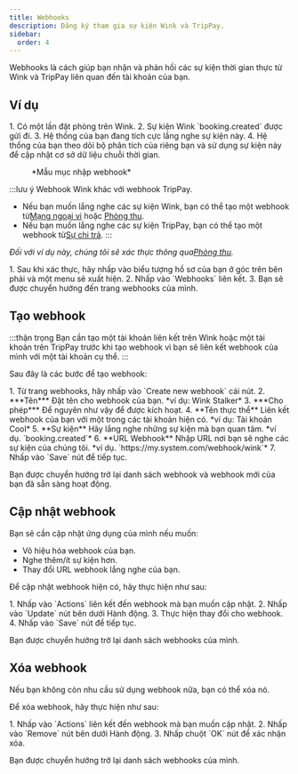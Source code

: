 ```yaml
---
title: Webhooks
description: Đăng ký tham gia sự kiện Wink và TripPay.
sidebar:
  order: 4
---
```


Webhooks là cách giúp bạn nhận và phản hồi các sự kiện thời gian thực từ Wink và TripPay liên quan đến tài khoản của bạn.

## Ví dụ

<Steps>
  1. Có một lần đặt phòng trên Wink.
  2. Sự kiện Wink `booking.created` được gửi đi.
  3. Hệ thống của bạn đang tích cực lắng nghe sự kiện này.
  4. Hệ thống của bạn theo dõi bộ phân tích của riêng bạn và sử dụng sự kiện này để cập nhật cơ sở dữ liệu chuỗi thời gian.
</Steps>


<figure>
  <CloudinaryImage width="350" height="215" resize="scale" quality="best" alt="Mẫu webhook" src="academy/webhook" errorImage="noimage_opaque_nyrtl0.png" />

  <figcaption>*Mẫu mục nhập webhook*</figcaption>
</figure>


:::lưu ý
Webhook Wink khác với webhook TripPay.

* Nếu bạn muốn lắng nghe các sự kiện Wink, bạn có thể tạo một webhook từ[Mạng ngoại vi](https://extranet.wink.travel) hoặc [Phòng thu](https://studio.wink.travel).
* Nếu bạn muốn lắng nghe các sự kiện TripPay, bạn có thể tạo một webhook từ[Sự chi trả](https://pay.wink.travel).
  :::

*Đối với ví dụ này, chúng tôi sẽ xác thực thông qua[Phòng thu](https://studio.wink.travel).*

<Steps>
  1. Sau khi xác thực, hãy nhấp vào biểu tượng hồ sơ của bạn ở góc trên bên phải và một menu sẽ xuất hiện.
  2. Nhấp vào `Webhooks` liên kết.
  3. Bạn sẽ được chuyển hướng đến trang webhooks của mình.
</Steps>


## Tạo webhook

:::thận trọng
Bạn cần tạo một tài khoản liên kết trên Wink hoặc một tài khoản trên TripPay trước khi tạo webhook vì bạn sẽ liên kết webhook của mình với một tài khoản cụ thể.
:::

Sau đây là các bước để tạo webhook:

<Steps>
  1. Từ trang webhooks, hãy nhấp vào `Create new webhook` cái nút.
  2. ***Tên*** Đặt tên cho webhook của bạn. *ví dụ: Wink Stalker*
  3. ***Cho phép*** Để nguyên như vậy để được kích hoạt.
  4. **Tên thực thể** Liên kết webhook của bạn với một trong các tài khoản hiện có. *ví dụ: Tài khoản Cool*
  5. **Sự kiện** Hãy lắng nghe những sự kiện mà bạn quan tâm. *ví dụ. `booking.created`*
  6. **URL Webhook** Nhập URL nơi bạn sẽ nghe các sự kiện của chúng tôi. *ví dụ. `https://my.system.com/webhook/wink`*
  7. Nhấp vào `Save` nút để tiếp tục.
</Steps>


Bạn được chuyển hướng trở lại danh sách webhook và webhook mới của bạn đã sẵn sàng hoạt động.

## Cập nhật webhook

Bạn sẽ cần cập nhật ứng dụng của mình nếu muốn:

* Vô hiệu hóa webhook của bạn.
* Nghe thêm/ít sự kiện hơn.
* Thay đổi URL webhook lắng nghe của bạn.

Để cập nhật webhook hiện có, hãy thực hiện như sau:

<Steps>
  1. Nhấp vào `Actions` liên kết đến webhook mà bạn muốn cập nhật.
  2. Nhấp vào `Update` nút bên dưới Hành động.
  3. Thực hiện thay đổi cho webhook.
  4. Nhấp vào `Save` nút để tiếp tục.
</Steps>


Bạn được chuyển hướng trở lại danh sách webhooks của mình.

## Xóa webhook

Nếu bạn không còn nhu cầu sử dụng webhook nữa, bạn có thể xóa nó.

Để xóa webhook, hãy thực hiện như sau:

<Steps>
  1. Nhấp vào `Actions` liên kết đến webhook mà bạn muốn cập nhật.
  2. Nhấp vào `Remove` nút bên dưới Hành động.
  3. Nhấp chuột `OK` nút để xác nhận xóa.
</Steps>


Bạn được chuyển hướng trở lại danh sách webhooks của mình.

